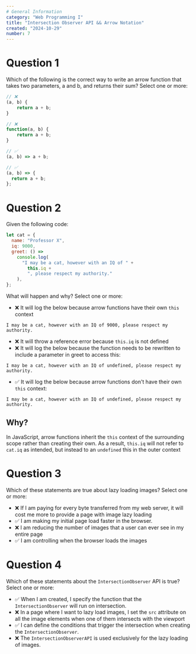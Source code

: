 ```yaml
---
# General Information
category: "Web Programming I"
title: "Intersection Observer API && Arrow Notation"
created: "2024-10-29"
number: 7
---
```


# Question 1

Which of the following is the correct way to write an arrow function that takes two parameters, a and b, and returns their sum? Select one or more:

```js
// ❌
(a, b) {
    return a + b;
}
```

```js
// ❌
function(a, b) {
    return a + b;
}
```

```js
// ✅
(a, b) => a + b;
```

```js
// ✅
(a, b) => {
  return a + b;
};
```

# Question 2

Given the following code:

```js
let cat = {
  name: "Professor X",
  iq: 9000,
  greet: () =>
    console.log(
      "I may be a cat, however with an IQ of " +
        this.iq +
        ", please respect my authority."
    ),
};
```

What will happen and why? Select one or more:

- ❌ It will log the below because arrow functions have their own `this` context

```text
I may be a cat, however with an IQ of 9000, please respect my authority.
```

- ❌ It will throw a reference error because `this.iq` is not defined
- ❌ It will log the below because the function needs to be rewritten to include a parameter in greet to access this:

```text
I may be a cat, however with an IQ of undefined, please respect my authority.
```

- ✅ It will log the below because arrow functions don't have their own `this` context:

```text
I may be a cat, however with an IQ of undefined, please respect my authority.
```

## Why?

In JavaScript, arrow functions inherit the `this` context of the surrounding scope rather than creating their own. As a result, `this.iq` will not refer to `cat.iq` as intended, but instead to an `undefined` this in the outer context

# Question 3

Which of these statements are true about lazy loading images? Select one or more:

- ❌ If I am paying for every byte transferred from my web server, it will cost me more to provide a page with image lazy loading
- ✅ I am making my initial page load faster in the browser.
- ❌ I am reducing the number of images that a user can ever see in my entire page
- ✅ I am controlling when the browser loads the images

# Question 4

Which of these statements about the `IntersectionObserver` API is true? Select one or more:

- ✅ When I am created, I specify the function that the `IntersectionObserver` will run on intersection.
- ❌ In a page where I want to lazy load images, I set the `src` attribute on all the image elements when one of them intersects with the viewport
- ✅ I can define the conditions that trigger the intersection when creating the `IntersectionObserver`.
- ❌ The `IntersectionObserverAPI` is used exclusively for the lazy loading of images.
